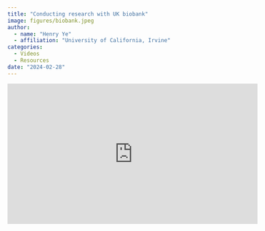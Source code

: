 ```yaml
---
title: "Conducting research with UK biobank"
image: figures/biobank.jpeg
author:
  - name: "Henry Ye"
  - affiliation: "University of California, Irvine"
categories:
  - Videos
  - Resources
date: "2024-02-28"
---
```


```{=html}
		<div class="about">
			<div class="row"> 
				<div class="col-md-12">
					<div class="about-logo">
						<iframe width="560" height="315" src="https://www.youtube.com/embed/53lFjPiWAyQ?si=A_9FxEw-c2rku36p" title="YouTube video player" frameborder="0" allow="accelerometer; autoplay; clipboard-write; encrypted-media; gyroscope; picture-in-picture; web-share" allowfullscreen></iframe>					
					</div>
			</div>  
			<br>
		</div>
```

